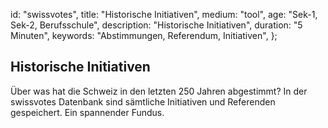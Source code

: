 
  id: "swissvotes",
  title: "Historische Initiativen",
  medium: "tool",
  age: "Sek-1, Sek-2, Berufsschule",
  description: "Historische Initiativen",
  duration: "5 Minuten",
  keywords: "Abstimmungen, Referendum, Initiativen",
};

## Historische Initiativen

Über was hat die Schweiz in den letzten 250 Jahren abgestimmt?
In der swissvotes Datenbank sind sämtliche Initiativen und Referenden gespeichert.
Ein spannender Fundus.

<Posters />
